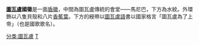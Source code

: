 {{Infobox coat of arms
|name             = 图瓦卢国徽
|image            = Coat of arms of Tuvalu.svg
|image_width      = 150px
|middle           = 
|middle_width     = 
|middle_caption   = 
|lesser           = 
|lesser_alt       = 
|lesser_width     = 
|lesser_caption   = 
|armiger          = [[图瓦卢|图瓦卢]]
|year_adopted     = 1976年
|crest            = 
|torse            = 
|shield           = 
|supporters       = 
|compartment      = 
|motto            = 
|orders           = 
|other_elements   = 
|earlier_versions = 
|use              = 
}}
'''[[圖瓦盧|圖瓦盧]]國徽'''是一面[[紋章|盾徽]]，中間為圖瓦盧傳統的會堂——馬尼巴，下方為水紋。外環飾以八隻貝殼和八片[[香蕉葉|香蕉葉]]。下方的綬帶以[[圖瓦盧語|圖瓦盧語]]書以國家格言「圖瓦盧為了上帝」（也是國歌歌名）。

{{大洋洲题目|国徽}}

[[分类:圖瓦盧|分类:圖瓦盧]]
[[分类:國徽|T]]